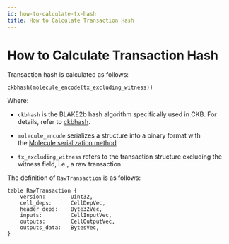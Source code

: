 ```yaml
---
id: how-to-calculate-tx-hash
title: How to Calculate Transaction Hash
---
```



# How to Calculate Transaction Hash

Transaction hash is calculated as follows:

```
ckbhash(molecule_encode(tx_excluding_witness))
```

Where:

- `ckbhash` is the BLAKE2b hash algorithm specifically used in CKB. For details, refer to [ckbhash](https://docs.nervos.org/docs/tech-explanation/ckbhash).

- `molecule_encode` serializes a structure into a binary format with the [Molecule serialization method](https://docs.nervos.org/docs/serialization/serialization-molecule-in-ckb)

- `tx_excluding_witness` refers to the transaction structure excluding the witness field, i.e., a raw transaction

The definition of `RawTransaction` is as follows:

```
table RawTransaction {
    version:        Uint32,
    cell_deps:      CellDepVec,
    header_deps:    Byte32Vec,
    inputs:         CellInputVec,
    outputs:        CellOutputVec,
    outputs_data:   BytesVec,
}
```
